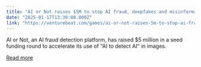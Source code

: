 ```yaml
---
title: "AI or Not raises $5M to stop AI fraud, deepfakes and misinformation"
date: "2025-01-17T13:30:00.000Z"
link: "https://venturebeat.com/games/ai-or-not-raises-5m-to-stop-ai-fraud-deepfakes-and-misinformation/"
---
```


AI or Not, an AI fraud detection platform, has raised $5 million in a seed funding round to accelerate its use of "AI to detect AI" in images.

[Read more](https://venturebeat.com/games/ai-or-not-raises-5m-to-stop-ai-fraud-deepfakes-and-misinformation/)
